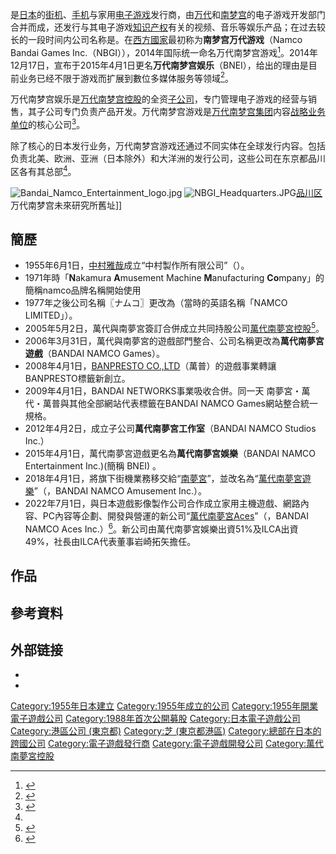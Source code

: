 {{NoteTA
| G1=Games
| G2=IT
}}
{{Infobox company
| name = 株式会社萬代南夢宮娛樂
| name_en = Bandai Namco Entertainment Inc.
| logo = File:Bandai Namco logo (2022).svg
| logo_size = 250px
| logo_caption = 万代南梦宫娱乐标志<small>（自2022年起）</small>
| image = Sumitomo-rd Mita Build. IMG 3594r 20160116.JPG
| image_size = 250px
| image_caption = 本社同母公司所在的[[住友不動產|住友不動產]]三田大樓
| trading_name = <!-- d/b/a/, doing business as - if different from legal name above -->
| native_name = 株式会社バンダイナムコエンターテインメント
| native_name_lang = ja
| former_name = 萬代南夢宮遊戲<br/><small>（2006年至2015年）</small>
| local_code_name=  JP
| local_code= 7010701019273
| traded_as = {{tyo|tyo=2|9752}}<small>（1988年1月 - 1991年9月）</small><br/>{{tyo|9752}}<small>（1991年9月 - 2005年9月28日）</small>
| type = [[子公司|子公司]]
| industry = [[电子游戏产业|电子游戏产业]]
| fate = 
| predecessor = [[南梦宫|南梦宫]]<small>（与[[万代|万代]]合并）</small><ref name=profile>{{cite web|title=Corporate Overview|url=http://www.bandainamcogames.co.jp/english/overview/index.php|publisher=Bandai Namco Games|accessdate=2014-02-01|archive-date=2015-02-26|archive-url=https://web.archive.org/web/20150226163712/http://www.bandainamcogames.co.jp/english/overview/index.php|dead-url=no}}</ref>
| successor = 
| foundation = 1955年6月1日<br/><small>（中村製作所）</small><br/>2006年3月31日<br/><small>（万代南梦宫游戏）</small>
| founder = [[中村雅哉|中村雅哉]]
| defunct = 
| location = [[日本|日本]][[东京都|东京都]][[港區_(東京都)|港區]][[芝_(東京都港区)|芝]]5丁目37番8號<br/>[[住友不動產|住友不動產]]三田大樓
| area_served = 全球
| key_people = 社长：宮河恭夫
| products = 
| production = 
| services = 
| revenue = 
| operating_income = 
| net_income = 
| assets = 
| equity = 
| owner = 
| num_employees = '''万代南梦宫娱乐（日本）'''<br>710人<small>（2018年4月时）</small><ref name=profile/><br>'''万代南梦宫工作室（日本）'''<br>1066人<small>（2018年4月时）</small><ref>{{cite web|title=About|url=http://www.bandainamcostudios.co.jp/company/|publisher=Bandai Namco Studios|accessdate=2014-02-02|archive-date=2013-06-25|archive-url=https://web.archive.org/web/20130625033336/http://www.bandainamcostudios.co.jp/company/|dead-url=no}}</ref>
| parent = [[万代南梦宫控股|万代南梦宫控股]]
| divisions = 
| subsid = {{le|B.B.工作室|B.B. Studio}}<br/>{{le|萬代南夢宮工作室|Bandai Namco Studios}}<br/>萬代南夢宮線上<br/>萬代南夢宮Nexus（原{{lj|BXD|BXD (企業)}}）<br/>萬代南夢宮研究所<br/>{{le|D3出版|D3 Publisher}}<br/>BANDAI NAMCO Entertainment America（北美）<br/>BANDAI NAMCO Entertainment Europe（歐洲）<br/>BANDAI NAMCO Entertainment Australia（澳洲）<br/>BANDAI NAMCO Entertainment Asia（新加坡）<br/>台灣萬代南夢宮娛樂<br/>萬代南夢宮娛樂香港<br/>万代南梦宫（上海）娱乐<br/>萬代南夢宮Aces（持51%股份）
| homepage = {{URL|http://bandainamcoent.co.jp/}}
| footnotes = 
| intl = 
| bodystyle = 
}}

{{Nihongo|'''万代南梦宫娱乐'''|バンダイナムコエンターテインメント|Bandai Namco Entertainment Inc.}}是[[日本|日本]]的[[街机游戏|街机]]、[[手机游戏|手机]]与家用[[电子游戏|电子游戏]]发行商，由[[万代|万代]]和[[南梦宫|南梦宫]]的电子游戏开发部门合并而成，还发行与其电子游戏[[知识产权|知识产权]]有关的视频、音乐等娱乐产品；在过去较长的一段时间内公司名称是{{Nihongo|'''万代南梦宫游戏'''|株式会社バンダイナムコゲームス|Bandai Namco Games Inc.（BNGI）}}。在[[西方國家|西方國家]]最初称为'''南梦宫万代游戏'''（Namco Bandai Games Inc.（NBGI）），2014年国际统一命名万代南梦宫游戏<ref name="rename">{{cite web|last=Goldfarb|first=Andrew|title=Namco Bandai Changing Name to Bandai Namco|url=http://uk.ign.com/articles/2014/01/24/namco-bandai-changing-name-to-bandai-namco|publisher=IGN|accessdate=2014-02-02|archive-date=2019-12-16|archive-url=https://web.archive.org/web/20191216055803/https://uk.ign.com/articles/2014/01/24/namco-bandai-changing-name-to-bandai-namco|dead-url=no}}</ref>。2014年12月17日，宣布于2015年4月1日更名'''万代南梦宫娱乐'''（BNEI），给出的理由是目前业务已经不限于游戏而扩展到數位多媒体服务等领域<ref>{{cite web|title=Strategic Business Units|url=http://www.bandainamco.co.jp/files/hpE38288E38186E380801217E5AD90E4BC9AE7A4BEE7A4BEE5.pdf|publisher=Bandai Namco|accessdate=2014-12-17|archive-date=2014-12-27|archive-url=https://web.archive.org/web/20141227050004/http://www.bandainamco.co.jp/files/hpE38288E38186E380801217E5AD90E4BC9AE7A4BEE7A4BEE5.pdf|dead-url=no}}</ref>。

万代南梦宫娱乐是[[万代南梦宫控股|万代南梦宫控股]]的全资[[子公司|子公司]]，专门管理电子游戏的经营与销售，其子公司{{link-ja|萬代南夢宮工作室|バンダイナムコスタジオ}}专门负责产品开发。万代南梦宫游戏是[[万代南梦宫集团|万代南梦宫集团]]内容[[战略业务单位|战略业务单位]]的核心公司<ref>{{cite web|title=Strategic Business Units|url=http://www.bandainamco.co.jp/en/group/index.html|publisher=Bandai Namco|accessdate=2014-02-02|archive-date=2014-04-30|archive-url=https://web.archive.org/web/20140430153728/http://www.bandainamco.co.jp/en/group/index.html|dead-url=no}}</ref>。

除了核心的日本发行业务，万代南梦宫游戏还通过不同实体在全球发行内容。包括负责北美、欧洲、亚洲（日本除外）和大洋洲的发行公司，这些公司在东京都品川区各有其总部<ref name="profile"/>。

[[File:Bandai_Namco_Entertainment_logo.jpg|thumb]]
[[File:NBGI_Headquarters.JPG|thumb]][[品川区|品川区]]万代南梦宫未來研究所舊址]]

==簡歷==
*1955年6月1日，[[中村雅哉|中村雅哉]]成立“中村製作所有限公司”（{{lang|ja|有限会社中村製作所}}）。
*1971年時「'''N'''akamura '''A'''musement Machine '''M'''anufacturing '''Co'''mpany」的簡稱namco品牌名稱開始使用
*1977年之後公司名稱〖ナムコ〗更改為（當時的英語名稱「NAMCO LIMITED」）。
*2005年5月2日，萬代與南夢宮簽訂合併成立共同持股公司[[萬代南夢宮控股|萬代南夢宮控股]]<ref>{{cite web|title=ナムコとバンダイの共同持株会社設立による経営統合に関するお知らせ|url=http://www.bandai.co.jp/releases/images/3/21567.pdf|publisher=萬代南夢宮控股|accessdate=2005-05-02|archive-date=2005-05-02|archive-url=https://web.archive.org/web/20050502212739/http://www.bandai.co.jp/releases/images/3/21567.pdf|dead-url=no}}</ref>。
*2006年3月31日，萬代與南夢宮的遊戲部門整合、公司名稱更改為'''萬代南夢宮遊戲'''（BANDAI NAMCO Games）。
*2008年4月1日，[[萬普|BANPRESTO CO.,LTD]]（萬普）的遊戲事業轉讓 BANPRESTO標籤新創立。
*2009年4月1日，BANDAI NETWORKS事業吸收合併。同一天 南夢宮・萬代・萬普與其他全部網站代表標籤在BANDAI NAMCO Games網站整合統一規格。
*2012年4月2日，成立子公司'''萬代南夢宮工作室'''（BANDAI NAMCO Studios Inc.）
*2015年4月1日，萬代南夢宮遊戲更名為'''萬代南夢宮娛樂'''（BANDAI NAMCO Entertainment Inc.)(簡稱 BNEI) 。
*2018年4月1日，將旗下街機業務移交給“[[南夢宮|南夢宮]]”，並改名為“[[萬代南夢宮遊樂|萬代南夢宮遊樂]]”（{{lang|ja|株式会社バンダイナムコアミューズメント}}，BANDAI NAMCO Amusement Inc.）。
*2022年7月1日，與日本遊戲影像製作公司{{lj|ILCA}}合作成立家用主機遊戲、網路內容、PC內容等企劃、開發與營運的新公司“[[萬代南夢宮Aces|萬代南夢宮Aces]]”（{{lang|ja|株式会社バンダイナムコエイセス}}，BANDAI NAMCO Aces Inc.）<ref>{{cite web|title=バンダイナムコエンターテインメントとゲーム・映像制作会社イルカ 新会社「株式会社バンダイナムコエイセス」設立～フォトリアルな表現を追求したハイエンドなゲーム開発力を強化～|url=https://www.bandainamcoent.co.jp/corporate/press/top/single.html?q=edk4iyXsy |publisher=萬代南夢宮娛樂・ILCA|accessdate=2022-07-01}}</ref>。新公司由萬代南夢宮娛樂出資51%及ILCA出資49%，社長由ILCA代表董事岩崎拓矢擔任。

==作品==
{{main|萬代南夢宮電子遊戲系列列表}}

== 參考資料 ==
{{reflist}}

==外部链接==
*{{Official|https://www.bandainamcoent.co.jp/}}{{ja}}
*{{Official|http://www.bandainamcoent.com.tw/}}{{zh}}

{{萬代南夢宮}}
{{万代南梦宫电子游戏系列}}
{{任天堂明星大亂鬥系列|expanded}}
{{主要電子遊戲公司}}
{{Portal bar|日本|東京|電子遊戲|動漫|企業}}
{{DEFAULTSORT:Bandai Namco Entertainment}}
[[Category:1955年日本建立|Category:1955年日本建立]]
[[Category:1955年成立的公司|Category:1955年成立的公司]]
[[Category:1955年開業電子遊戲公司|Category:1955年開業電子遊戲公司]]
[[Category:1988年首次公開募股|Category:1988年首次公開募股]]
[[Category:日本電子遊戲公司|Category:日本電子遊戲公司]]
[[Category:港區公司_(東京都)|Category:港區公司 (東京都)]]
[[Category:芝_(東京都港區)|Category:芝 (東京都港區)]]
[[Category:總部在日本的跨國公司|Category:總部在日本的跨國公司]]
[[Category:電子遊戲發行商|Category:電子遊戲發行商]]
[[Category:電子遊戲開發公司|Category:電子遊戲開發公司]]
[[Category:萬代南夢宮控股|Category:萬代南夢宮控股]]